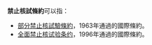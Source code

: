 '''禁止核試條約'''可以指：
* [[部分禁止核試驗條約|部分禁止核試驗條約]]，1963年通過的國際條約。
* [[全面禁止核试验条约|全面禁止核试验条约]]，1996年通過的國際條約。
{{disambig|Cat=六字消歧義}}